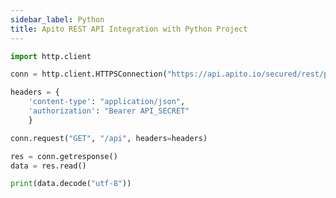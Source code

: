 ```yaml
---
sidebar_label: Python
title: Apito REST API Integration with Python Project
---
```


<ApiSecretNote />

```python
import http.client

conn = http.client.HTTPSConnection("https://api.apito.io/secured/rest/project")

headers = {
    'content-type': "application/json",
    'authorization': "Bearer API_SECRET"
    }

conn.request("GET", "/api", headers=headers)

res = conn.getresponse()
data = res.read()

print(data.decode("utf-8"))
```

